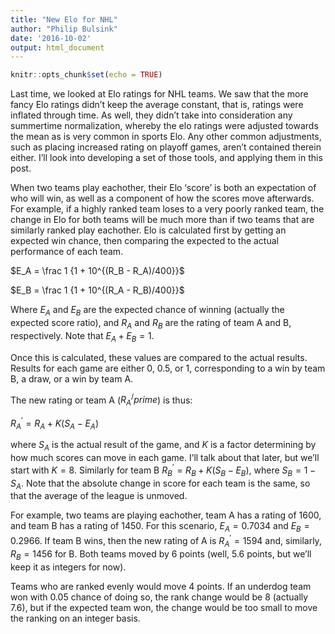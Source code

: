 ```yaml
---
title: "New Elo for NHL"
author: "Philip Bulsink"
date: '2016-10-02'
output: html_document
---
```


```r
knitr::opts_chunk$set(echo = TRUE)
```

Last time, we looked at Elo ratings for NHL teams. We saw that the more fancy Elo ratings didn't keep the average constant, that is, ratings were inflated through time. As well, they didn't take into consideration any summertime normalization, whereby the elo ratings were adjusted towards the mean as is very common in sports Elo. Any other common adjustments, such as placing increased rating on playoff games, aren't contained therein either. I'll look into developing a set of those tools, and applying them in this post. 

When two teams play eachother, their Elo 'score' is both an expectation of who will win, as well as a component of how the scores move afterwards. For example, if a highly ranked team loses to a very poorly ranked team, the change in Elo for both teams will be much more than if two teams that are similarly ranked play eachother. 
Elo is calculated first by getting an expected win chance, then comparing the expected to the actual performance of each team.

$E_A = \frac 1 {1 + 10^{(R_B - R_A)/400}}$

$E_B = \frac 1 {1 + 10^{(R_A - R_B)/400}}$

Where $E_A$ and $E_B$ are the expected chance of winning (actually the expected score ratio), and $R_A$ and $R_B$ are the rating of team A and B, respectively. Note that $E_A + E_B = 1$. 

Once this is calculated, these values are compared to the actual results. Results for each game are either 0, 0.5, or 1, corresponding to a win by team B, a draw, or a win by team A.

The new rating or team A ($R_A^/prime$) is thus:

$R_A^\prime = R_A + K(S_A - E_A)$

where $S_A$ is the actual result of the game, and $K$ is a factor determining by how much scores can move in each game. I'll talk about that later, but we'll start with $K = 8$. Similarly for team B $R_B^\prime = R_B + K(S_B - E_B)$, where $S_B = 1 - S_A$. Note that the absolute change in score for each team is the same, so that the average of the league is unmoved.

For example, two teams are playing eachother, team A has a rating of 1600, and team B has a rating of 1450. For this scenario, $E_A = 0.7034$ and $E_B = 0.2966$. If team B wins, then the new rating of A is $R_A^\prime = 1594$ and, similarly, $R_B=1456$ for B. Both teams moved by 6 points (well, 5.6 points, but we'll keep it as integers for now).

Teams who are ranked evenly would move 4 points. If an underdog team won with 0.05 chance of doing so, the rank change would be 8 (actually 7.6), but if the expected team won, the change would be too small to move the ranking on an integer basis.

